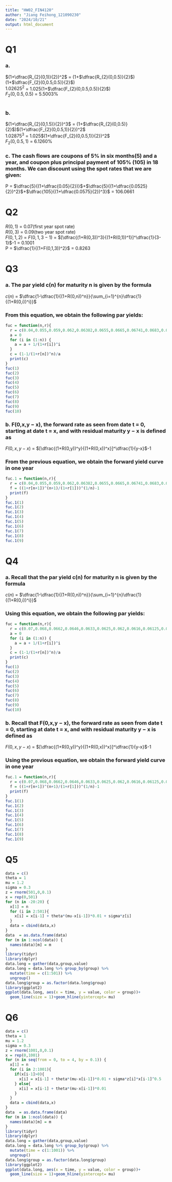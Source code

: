 ```yaml
---
title: "HW02_FIN4120"
author: "Jiang Feihong_121090230"
date: "2024/10/21"
output: html_document
---
```

# Q1

### a. 
$(1+\dfrac{R_{2}(0,1)}{2})^2$ = (1+$\dfrac{R_{2}(0,0.5)}{2}$)(1+$\dfrac{F_{2}(0,0.5,0.5)}{2}$)\
$1.02625^2$ = 1.025(1+$\dfrac{F_{2}(0,0.5,0.5)}{2}$)\
$F_{2}(0,0.5,0.5)$ = 5.5003%

```r

```


### b.
$(1+\dfrac{R_{2}(0,1.5)}{2})^3$ = (1+$\dfrac{R_{2}(0,0.5)}{2}$)$(1+\dfrac{F_{2}(0,0.5,1)}{2})^2$\
$1.02875^3$ = 1.025$(1+\dfrac{F_{2}(0,0.5,1)}{2})^2$\
$F_{2}(0,0.5,1)$ = 6.1260%

### c. The cash flows are coupons of 5% in six months(5) and a year, and coupon plus principal payment of 105% (105) in 18 months. We can discount using the spot rates that we are given:
P = $\dfrac{5}{(1+\dfrac{0.05}{2})}$+$\dfrac{5}{(1+\dfrac{0.0525}{2})^2}$+$\dfrac{105}{(1+\dfrac{0.0575}{2})^3}$ = 106.0661


# Q2

$R(0,1)$ = 0.07(first year spot rate)\
$R(0,3)$ = 0.09(two year spot rate)\
$F(0,1,2)$ = $F(0,1,3-1)$ = $[\dfrac{(1+R(0,3))^3}{(1+R(0,1))^1}]^\dfrac{1}{3-1}$-1 = 0.1001\
P = $\dfrac{1}{(1+F(0,1,3))^2}$ = 0.8263

# Q3

### a. The par yield c(n) for maturity n is given by the formula
$c(n)$ = $\dfrac{1-\dfrac{1}{(1+R(0,n))^n}}{\sum_{i=1}^{n}\dfrac{1}{(1+R(0,i))^i}}$

### From this equation, we obtain the following par yields:
```r
fuc = function(n,r){
  r = c(0.04,0.055,0.059,0.062,0.06382,0.0655,0.0665,0.06741,0.0683,0.069)
  a = 0
  for (i in (1:n)) {
    a = a + 1/(1+r[i])^i
  }
  c = (1-1/(1+r[n])^n)/a
  print(c)
}
fuc(1)
fuc(2)
fuc(3)
fuc(4)
fuc(5)
fuc(6)
fuc(7)
fuc(8)
fuc(9)
fuc(10)
```

### b. F(0,x,y − x), the forward rate as seen from date t = 0, starting at date t = x, and with residual maturity y − x is defined as
$F(0,x,y-x)$ =  $[\dfrac{(1+R(0,y))^y}{(1+R(0,x))^x}]^\dfrac{1}{y-x}$-1

### From the previous equation, we obtain the forward yield curve in one year
```r
fuc.1 = function(n,r){
  r = c(0.04,0.055,0.059,0.062,0.06382,0.0655,0.0665,0.06741,0.0683,0.069)
  f = ((1+r[n+1])^(n+1)/(1+r[1]))^(1/n)-1
  print(f)
}
fuc.1(1)
fuc.1(2)
fuc.1(3)
fuc.1(4)
fuc.1(5)
fuc.1(6)
fuc.1(7)
fuc.1(8)
fuc.1(9)
```



# Q4

### a. Recall that the par yield c(n) for maturity n is given by the formula
$c(n)$ = $\dfrac{1-\dfrac{1}{(1+R(0,n))^n}}{\sum_{i=1}^{n}\dfrac{1}{(1+R(0,i))^i}}$

### Using this equation, we obtain the following par yields:
```r
fuc = function(n,r){
  r = c(0.07,0.068,0.0662,0.0646,0.0633,0.0625,0.062,0.0616,0.06125,0.061)
  a = 0
  for (i in (1:n)) {
    a = a + 1/(1+r[i])^i
  }
  c = (1-1/(1+r[n])^n)/a
  print(c)
}
fuc(1)
fuc(2)
fuc(3)
fuc(4)
fuc(5)
fuc(6)
fuc(7)
fuc(8)
fuc(9)
fuc(10)
```

### b. Recall that F(0,x,y − x), the forward rate as seen from date t = 0, starting at date t = x, and with residual maturity y − x is defined as
$F(0,x,y-x)$ =  $[\dfrac{(1+R(0,y))^y}{(1+R(0,x))^x}]^\dfrac{1}{y-x}$-1

### Using the previous equation, we obtain the forward yield curve in one year
```r
fuc.1 = function(n,r){
  r = c(0.07,0.068,0.0662,0.0646,0.0633,0.0625,0.062,0.0616,0.06125,0.061)
  f = ((1+r[n+1])^(n+1)/(1+r[1]))^(1/n)-1
  print(f)
}
fuc.1(1)
fuc.1(2)
fuc.1(3)
fuc.1(4)
fuc.1(5)
fuc.1(6)
fuc.1(7)
fuc.1(8)
fuc.1(9)
```


# Q5
```r
data = c()
theta = 1
mu = 1.2
sigma = 0.3
z = rnorm(501,0,0.1)
x = rep(0,501)
for (n in -20:20) {
  x[1] = n
  for (i in 2:501){
    x[i] = x[i-1] + theta*(mu-x[i-1])*0.01 + sigma*z[i]
  }
  data = cbind(data,x)
}
data  = as.data.frame(data)
for (m in 1:ncol(data)) {
  names(data)[m] = m
}
library(tidyr)
library(dplyr)
data.long = gather(data,group,value)
data.long = data.long %>% group_by(group) %>%
  mutate(time = c(1:501)) %>%
  ungroup()
data.long$group = as.factor(data.long$group)
library(ggplot2)
ggplot(data.long, aes(x = time, y = value, color = group))+
  geom_line(size = 1)+geom_hline(yintercept= mu)


```


# Q6
```r
data = c()
theta = 1
mu = 1.2
sigma = 0.3
z = rnorm(1001,0,0.1)
x = rep(0,1001)
for (n in seq(from = 0, to = 4, by = 0.1)) {
  x[1] = n
  for (i in 2:1001){
    if(x[i-1]>0){
      x[i] = x[i-1] + theta*(mu-x[i-1])*0.01 + sigma*z[i]*x[i-1]^0.5
    } else{
      x[i] = x[i-1] + theta*(mu-x[i-1])*0.01
    }
  }
  data = cbind(data,x)
}
data  = as.data.frame(data)
for (m in 1:ncol(data)) {
  names(data)[m] = m
}
library(tidyr)
library(dplyr)
data.long = gather(data,group,value)
data.long = data.long %>% group_by(group) %>%
  mutate(time = c(1:1001)) %>%
  ungroup()
data.long$group = as.factor(data.long$group)
library(ggplot2)
ggplot(data.long, aes(x = time, y = value, color = group))+
  geom_line(size = 1)+geom_hline(yintercept= mu)

```


